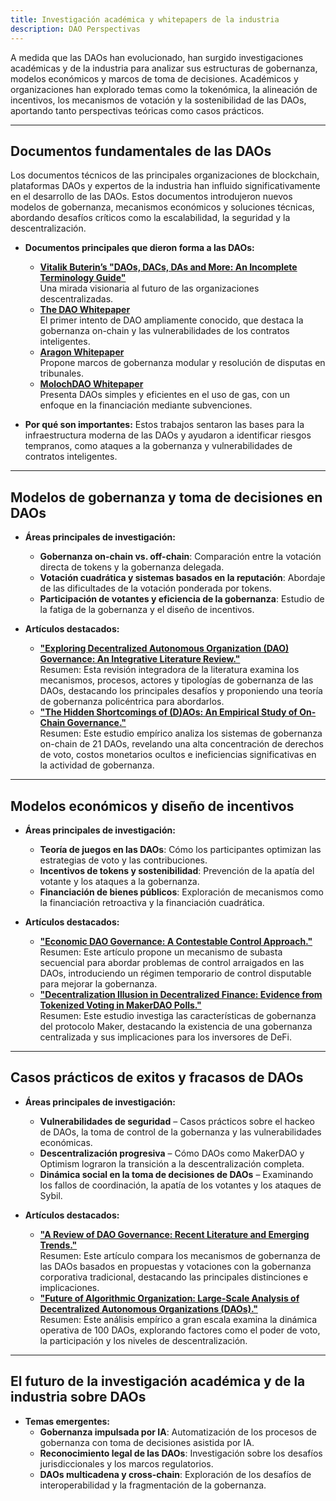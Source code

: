 ```yaml
---
title: Investigación académica y whitepapers de la industria
description: DAO Perspectivas
---
```


A medida que las DAOs han evolucionado, han surgido investigaciones académicas y de la industria para analizar sus estructuras de gobernanza, modelos económicos y marcos de toma de decisiones. Académicos y organizaciones han explorado temas como la tokenómica, la alineación de incentivos, los mecanismos de votación y la sostenibilidad de las DAOs, aportando tanto perspectivas teóricas como casos prácticos.

---

## Documentos fundamentales de las DAOs

Los documentos técnicos de las principales organizaciones de blockchain, plataformas DAOs y expertos de la industria han influido significativamente en el desarrollo de las DAOs. Estos documentos introdujeron nuevos modelos de gobernanza, mecanismos económicos y soluciones técnicas, abordando desafíos críticos como la escalabilidad, la seguridad y la descentralización.

- **Documentos principales que dieron forma a las DAOs:**
  - [**Vitalik Buterin’s "DAOs, DACs, DAs and More: An Incomplete Terminology Guide"**](https://blog.ethereum.org/2014/05/06/daos-dacs-das-and-more-an-incomplete-terminology-guide)   
  Una mirada visionaria al futuro de las organizaciones descentralizadas.
  - [**The DAO Whitepaper**](https://github.com/the-dao/whitepaper)   
  El primer intento de DAO ampliamente conocido, que destaca la gobernanza on-chain y las vulnerabilidades de los contratos inteligentes.
  - [**Aragon Whitepaper**](https://www.allcryptowhitepapers.com/aragon-whitepaper/)   
  Propone marcos de gobernanza modular y resolución de disputas en tribunales. 
  - [**MolochDAO Whitepaper**](https://github.com/MolochVentures/Whitepaper/blob/master/Whitepaper.pdf)   
  Presenta DAOs simples y eficientes en el uso de gas, con un enfoque en la financiación mediante subvenciones.

- **Por qué son importantes:**
Estos trabajos sentaron las bases para la infraestructura moderna de las DAOs y ayudaron a identificar riesgos tempranos, como ataques a la gobernanza y vulnerabilidades de contratos inteligentes.

---

## Modelos de gobernanza y toma de decisiones en DAOs

- **Áreas principales de investigación:**
  - **Gobernanza on-chain vs. off-chain**: Comparación entre la votación directa de tokens y la gobernanza delegada.
  - **Votación cuadrática y sistemas basados ​​en la reputación**: Abordaje de las dificultades de la votación ponderada por tokens.
  - **Participación de votantes y eficiencia de la gobernanza**: Estudio de la fatiga de la gobernanza y el diseño de incentivos.

- **Artículos destacados:**
  - [**"Exploring Decentralized Autonomous Organization (DAO) Governance: An Integrative Literature Review."**](https://www.researchgate.net/publication/385694204_Exploring_Decentralized_Autonomous_Organization_DAO_Governance_An_integrative_literature_review)   
  Resumen: Esta revisión integradora de la literatura examina los mecanismos, procesos, actores y tipologías de gobernanza de las DAOs, destacando los principales desafíos y proponiendo una teoría de gobernanza policéntrica para abordarlos.
  - [**"The Hidden Shortcomings of (D)AOs: An Empirical Study of On-Chain Governance."**](https://arxiv.org/abs/2302.12125)   
  Resumen: Este estudio empírico analiza los sistemas de gobernanza on-chain de 21 DAOs, revelando una alta concentración de derechos de voto, costos monetarios ocultos e ineficiencias significativas en la actividad de gobernanza.

---

## Modelos económicos y diseño de incentivos

- **Áreas principales de investigación:**
  - **Teoría de juegos en las DAOs**: Cómo los participantes optimizan las estrategias de voto y las contribuciones.
  - **Incentivos de tokens y sostenibilidad**: Prevención de la apatía del votante y los ataques a la gobernanza.
  - **Financiación de bienes públicos**: Exploración de mecanismos como la financiación retroactiva y la financiación cuadrática.

- **Artículos destacados:**
  - [**"Economic DAO Governance: A Contestable Control Approach."**](https://papers.ssrn.com/sol3/papers.cfm?abstract_id=4771750)   
  Resumen: Este artículo propone un mecanismo de subasta secuencial para abordar problemas de control arraigados en las DAOs, introduciendo un régimen temporario de control disputable para mejorar la gobernanza.
  - [**"Decentralization Illusion in Decentralized Finance: Evidence from Tokenized Voting in MakerDAO Polls."**](https://arxiv.org/abs/2203.16612)   
  Resumen: Este estudio investiga las características de gobernanza del protocolo Maker, destacando la existencia de una gobernanza centralizada y sus implicaciones para los inversores de DeFi.

---

## Casos prácticos de exitos y fracasos de DAOs

- **Áreas principales de investigación:**
  - **Vulnerabilidades de seguridad** – Casos prácticos sobre el hackeo de DAOs, la toma de control de la gobernanza y las vulnerabilidades económicas.
  - **Descentralización progresiva** – Cómo DAOs como MakerDAO y Optimism lograron la transición a la descentralización completa.
  - **Dinámica social en la toma de decisiones de DAOs** – Examinando los fallos de coordinación, la apatía de los votantes y los ataques de Sybil.

- **Artículos destacados:**
  - [**"A Review of DAO Governance: Recent Literature and Emerging Trends."**](https://papers.ssrn.com/sol3/papers.cfm?abstract_id=5074046)   
  Resumen: Este artículo compara los mecanismos de gobernanza de las DAOs basados ​​en propuestas y votaciones con la gobernanza corporativa tradicional, destacando las principales distinciones e implicaciones.
  - [**"Future of Algorithmic Organization: Large-Scale Analysis of Decentralized Autonomous Organizations (DAOs)."**](https://arxiv.org/abs/2410.13095)   
  Resumen: Este análisis empírico a gran escala examina la dinámica operativa de 100 DAOs, explorando factores como el poder de voto, la participación y los niveles de descentralización.​

---

## El futuro de la investigación académica y de la industria sobre DAOs

- **Temas emergentes:**
  - **Gobernanza impulsada por IA**: Automatización de los procesos de gobernanza con toma de decisiones asistida por IA.
  - **Reconocimiento legal de las DAOs**: Investigación sobre los desafíos jurisdiccionales y los marcos regulatorios.
  - **DAOs multicadena y cross-chain**: Exploración de los desafíos de interoperabilidad y la fragmentación de la gobernanza.